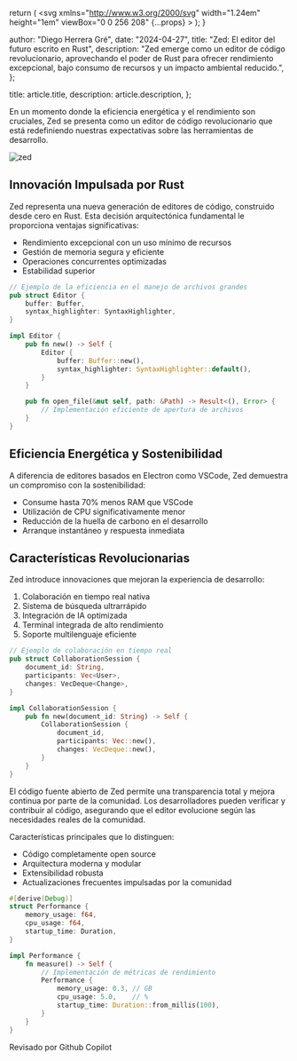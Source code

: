
  return (
    <svg
      xmlns="http://www.w3.org/2000/svg"
      width="1.24em"
      height="1em"
      viewBox="0 0 256 208"
      {...props}
    >
      <path d="M205.28 31.36c14.096 14.88 20.016 35.2 22.512 63.68c6.626 0 12.805 1.47 16.976 7.152l7.792 10.56A17.55 17.55 0 0 1 256 123.2v28.688c-.008 3.704-1.843 7.315-4.832 9.504C215.885 187.222 172.35 208 128 208c-49.066 0-98.19-28.273-123.168-46.608c-2.989-2.189-4.825-5.8-4.832-9.504V123.2c0-3.776 1.2-7.424 3.424-10.464l7.792-10.544c4.173-5.657 10.38-7.152 16.992-7.152c2.496-28.48 8.4-48.8 22.512-63.68C77.331 3.165 112.567.06 127.552 0H128c14.72 0 50.4 2.88 77.28 31.36m-77.264 47.376c-3.04 0-6.544.176-10.272.544c-1.312 4.896-3.248 9.312-6.08 12.128c-11.2 11.2-24.704 12.928-31.936 12.928c-6.802 0-13.927-1.42-19.744-5.088c-5.502 1.808-10.786 4.415-11.136 10.912c-.586 12.28-.637 24.55-.688 36.824c-.026 6.16-.05 12.322-.144 18.488c.024 3.579 2.182 6.903 5.44 8.384C79.936 185.92 104.976 192 128.016 192c23.008 0 48.048-6.08 74.512-18.144c3.258-1.48 5.415-4.805 5.44-8.384c.317-18.418.062-36.912-.816-55.312h.016c-.342-6.534-5.648-9.098-11.168-10.912c-5.82 3.652-12.927 5.088-19.728 5.088c-7.232 0-20.72-1.728-31.936-12.928c-2.832-2.816-4.768-7.232-6.08-12.128a106 106 0 0 0-10.24-.544m-26.941 43.93c5.748 0 10.408 4.66 10.408 10.409v19.183c0 5.749-4.66 10.409-10.408 10.409s-10.408-4.66-10.408-10.409v-19.183c0-5.748 4.66-10.408 10.408-10.408m53.333 0c5.749 0 10.409 4.66 10.409 10.409v19.183c0 5.749-4.66 10.409-10.409 10.409c-5.748 0-10.408-4.66-10.408-10.409v-19.183c0-5.748 4.66-10.408 10.408-10.408M81.44 28.32c-11.2 1.12-20.64 4.8-25.44 9.92c-10.4 11.36-8.16 40.16-2.24 46.24c4.32 4.32 12.48 7.2 21.28 7.2c6.72 0 19.52-1.44 30.08-12.16c4.64-4.48 7.52-15.68 7.2-27.04c-.32-9.12-2.88-16.64-6.72-19.84c-4.16-3.68-13.6-5.28-24.16-4.32m68.96 4.32c-3.84 3.2-6.4 10.72-6.72 19.84c-.32 11.36 2.56 22.56 7.2 27.04c10.56 10.72 23.36 12.16 30.08 12.16c8.8 0 16.96-2.88 21.28-7.2c5.92-6.08 8.16-34.88-2.24-46.24c-4.8-5.12-14.24-8.8-25.44-9.92c-10.56-.96-20 .64-24.16 4.32M128 56c-2.56 0-5.6.16-8.96.48c.32 1.76.48 3.68.64 5.76c0 1.44 0 2.88-.16 4.48c3.2-.32 5.92-.32 8.48-.32s5.28 0 8.48.32c-.16-1.6-.16-3.04-.16-4.48c.16-2.08.32-4 .64-5.76c-3.36-.32-6.4-.48-8.96-.48"></path>
    </svg>
  );
}

  author: "Diego Herrera Gré",
  date: "2024-04-27",
  title: "Zed: El editor del futuro escrito en Rust",
  description:
    "Zed emerge como un editor de código revolucionario, aprovechando el poder de Rust para ofrecer rendimiento excepcional, bajo consumo de recursos y un impacto ambiental reducido.",
};


  title: article.title,
  description: article.description,
};

En un momento donde la eficiencia energética y el rendimiento son cruciales, Zed se presenta como un editor de código revolucionario que está redefiniendo nuestras expectativas sobre las herramientas de desarrollo.

<Image src={zed} alt="zed" quality={100} loading="lazy" />

## Innovación Impulsada por Rust

Zed representa una nueva generación de editores de código, construido desde cero en Rust. Esta decisión arquitectónica fundamental le proporciona ventajas significativas:

- Rendimiento excepcional con un uso mínimo de recursos
- Gestión de memoria segura y eficiente
- Operaciones concurrentes optimizadas
- Estabilidad superior

```rust
// Ejemplo de la eficiencia en el manejo de archivos grandes
pub struct Editor {
    buffer: Buffer,
    syntax_highlighter: SyntaxHighlighter,
}

impl Editor {
    pub fn new() -> Self {
        Editor {
            buffer: Buffer::new(),
            syntax_highlighter: SyntaxHighlighter::default(),
        }
    }

    pub fn open_file(&mut self, path: &Path) -> Result<(), Error> {
        // Implementación eficiente de apertura de archivos
    }
}
```

## Eficiencia Energética y Sostenibilidad

A diferencia de editores basados en Electron como VSCode, Zed demuestra un compromiso con la sostenibilidad:

- Consume hasta 70% menos RAM que VSCode
- Utilización de CPU significativamente menor
- Reducción de la huella de carbono en el desarrollo
- Arranque instantáneo y respuesta inmediata

## Características Revolucionarias

Zed introduce innovaciones que mejoran la experiencia de desarrollo:

1. Colaboración en tiempo real nativa
2. Sistema de búsqueda ultrarrápido
3. Integración de IA optimizada
4. Terminal integrada de alto rendimiento
5. Soporte multilenguaje eficiente

```rust
// Ejemplo de colaboración en tiempo real
pub struct CollaborationSession {
    document_id: String,
    participants: Vec<User>,
    changes: VecDeque<Change>,
}

impl CollaborationSession {
    pub fn new(document_id: String) -> Self {
        CollaborationSession {
            document_id,
            participants: Vec::new(),
            changes: VecDeque::new(),
        }
    }
}
```

El código fuente abierto de Zed permite una transparencia total y mejora continua por parte de la comunidad. Los desarrolladores pueden verificar y contribuir al código, asegurando que el editor evolucione según las necesidades reales de la comunidad.

Características principales que lo distinguen:

- Código completamente open source
- Arquitectura moderna y modular
- Extensibilidad robusta
- Actualizaciones frecuentes impulsadas por la comunidad

```rust
#[derive(Debug)]
struct Performance {
    memory_usage: f64,
    cpu_usage: f64,
    startup_time: Duration,
}

impl Performance {
    fn measure() -> Self {
        // Implementación de métricas de rendimiento
        Performance {
            memory_usage: 0.3, // GB
            cpu_usage: 5.0,    // %
            startup_time: Duration::from_millis(100),
        }
    }
}
```

<div className="flex items-center gap-2 rounded-lg bg-gray-100 px-6 py-4 dark:bg-gray-800">
  <span className="text-sm font-medium text-gray-700 dark:text-gray-300">
    Revisado por Github Copilot
  </span>
  <LogosGithubCopilot
    width="32"
    height="32"
    alt="logo copilot"
    className="color-inverse text-black dark:invert"
  />
</div>

